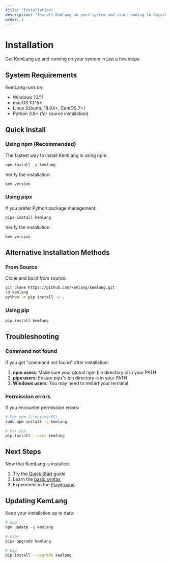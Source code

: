 ```yaml
---
title: "Installation"
description: "Install KemLang on your system and start coding in Gujarati."
order: 1
---
```


# Installation

Get KemLang up and running on your system in just a few steps.

## System Requirements

KemLang runs on:
- Windows 10/11
- macOS 10.15+
- Linux (Ubuntu 18.04+, CentOS 7+)
- Python 3.8+ (for source installation)

## Quick Install

### Using npm (Recommended)

The fastest way to install KemLang is using npm:

```bash
npm install -g kemlang
```

Verify the installation:

```bash
kem version
```

### Using pipx

If you prefer Python package management:

```bash
pipx install kemlang
```

Verify the installation:

```bash
kem version
```

## Alternative Installation Methods

### From Source

Clone and build from source:

```bash
git clone https://github.com/kemlang/kemlang.git
cd kemlang
python -m pip install -e .
```

### Using pip

```bash
pip install kemlang
```

## Troubleshooting

### Command not found

If you get "command not found" after installation:

1. **npm users**: Make sure your global npm bin directory is in your PATH
2. **pipx users**: Ensure pipx's bin directory is in your PATH
3. **Windows users**: You may need to restart your terminal

### Permission errors

If you encounter permission errors:

```bash
# For npm (Linux/macOS)
sudo npm install -g kemlang

# For pip
pip install --user kemlang
```

## Next Steps

Now that KemLang is installed:

1. Try the [Quick Start](/docs/quick-start) guide
2. Learn the [basic syntax](/docs/language/syntax)
3. Experiment in the [Playground](/playground)

## Updating KemLang

Keep your installation up to date:

```bash
# npm
npm update -g kemlang

# pipx
pipx upgrade kemlang

# pip
pip install --upgrade kemlang
```